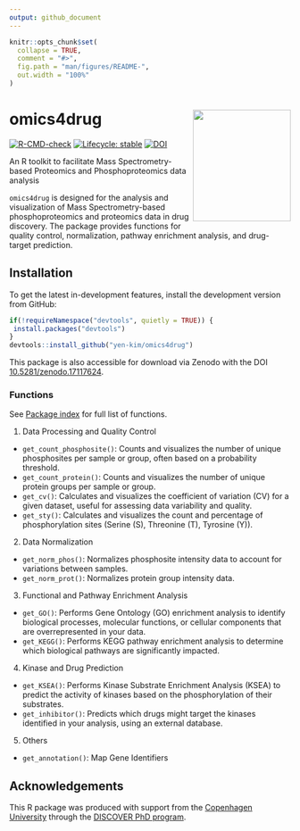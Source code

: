 ```yaml
---
output: github_document
---
```


<!-- README.md is generated from README.Rmd. Please edit that file -->


```r
knitr::opts_chunk$set(
  collapse = TRUE,
  comment = "#>",
  fig.path = "man/figures/README-",
  out.width = "100%"
)
```

# omics4drug <img src="man/figures/logo.png" width = "175" height = "200" align="right" /> 

<!-- badges: start -->
[![R-CMD-check](https://github.com/yen-kim/omics4drug/actions/workflows/R-CMD-check.yaml/badge.svg)](https://github.com/yen-kim/omics4drug/actions/workflows/R-CMD-check.yaml)
[![Lifecycle: stable](https://img.shields.io/badge/lifecycle-stable-brightgreen.svg)](https://lifecycle.r-lib.org/articles/stages.html#stable)
[![DOI](https://zenodo.org/badge/1056782986.svg)](https://doi.org/10.5281/zenodo.17117623)
<!-- badges: end -->

An R toolkit to facilitate Mass Spectrometry-based Proteomics and Phosphoproteomics data analysis  

`omics4drug` is designed for the analysis and visualization of 
Mass Spectrometry-based phosphoproteomics and proteomics data in drug discovery. 
The package provides functions for quality control, normalization, 
pathway enrichment analysis, and drug-target prediction. 

## Installation

To get the latest in-development features, install the development version from GitHub:

``` r
if(!requireNamespace("devtools", quietly = TRUE)) {
 install.packages("devtools")
}
devtools::install_github("yen-kim/omics4drug")
```

This package is also accessible for download via Zenodo with the DOI [10.5281/zenodo.17117624](https://doi.org/10.5281/zenodo.17117623).

### Functions
See [Package index](https://yen-kim.github.io/omics4drug/reference/index.html) for full list of functions.  

1. Data Processing and Quality Control
- `get_count_phosphosite()`: Counts and visualizes the number of 
unique phosphosites per sample or group, often based on a probability threshold.  
- `get_count_protein()`: Counts and visualizes the number of unique 
protein groups per sample or group.  
- `get_cv()`: Calculates and visualizes the coefficient of variation (CV) for 
a given dataset, useful for assessing data variability and quality.
- `get_sty()`: Calculates and visualizes the count and percentage of 
phosphorylation sites (Serine (S), Threonine (T), Tyrosine (Y)).  

2. Data Normalization
- `get_norm_phos()`: Normalizes phosphosite intensity data to account for 
variations between samples.
- `get_norm_prot()`: Normalizes protein group intensity data.

3. Functional and Pathway Enrichment Analysis
- `get_GO()`: Performs Gene Ontology (GO) enrichment analysis to 
identify biological processes, molecular functions, or cellular components that 
are overrepresented in your data.
- `get_KEGG()`: Performs KEGG pathway enrichment analysis to determine which 
biological pathways are significantly impacted.

4. Kinase and Drug Prediction
- `get_KSEA()`: Performs Kinase Substrate Enrichment Analysis (KSEA) to predict 
the activity of kinases based on the phosphorylation of their substrates.
- `get_inhibitor()`: Predicts which drugs might target the kinases identified 
in your analysis, using an external database.

5. Others
- `get_annotation()`: Map Gene Identifiers

## Acknowledgements
This R package was produced with support from the [Copenhagen University](https://www.ku.dk/en) 
through the [DISCOVER PhD program](https://discover.ku.dk).


